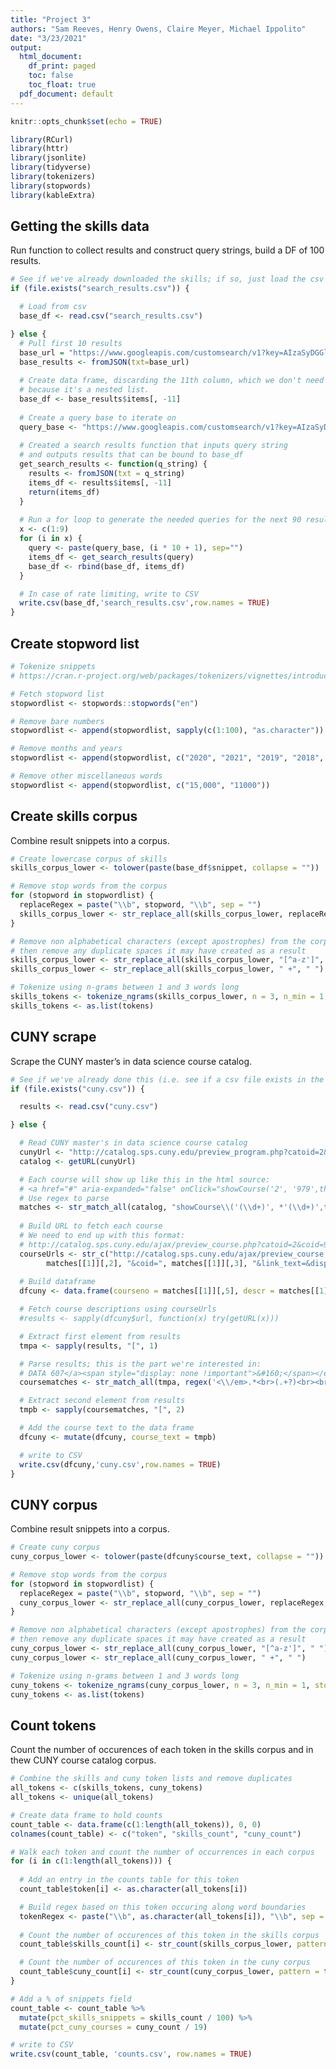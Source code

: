 ```yaml
---
title: "Project 3"
authors: "Sam Reeves, Henry Owens, Claire Meyer, Michael Ippolito"
date: "3/23/2021"
output:
  html_document:
    df_print: paged
    toc: false
    toc_float: true
  pdf_document: default
---
```


```r
knitr::opts_chunk$set(echo = TRUE)
```

```r
library(RCurl)
library(httr)
library(jsonlite)
library(tidyverse)
library(tokenizers)
library(stopwords)
library(kableExtra)
```

## Getting the skills data
Run function to collect results and construct query strings, build a DF of 100 results.

```r

# See if we've already downloaded the skills; if so, just load the csv
if (file.exists("search_results.csv")) {

  # Load from csv
  base_df <- read.csv("search_results.csv")

} else {
  # Pull first 10 results
  base_url = "https://www.googleapis.com/customsearch/v1?key=AIzaSyDGGlvHG0qLpOjLF5_k-ojZtPKjyFOSUYM&cx=1f1bbcd0558947d90&q='data+scientist+skills'"
  base_results <- fromJSON(txt=base_url)
  
  # Create data frame, discarding the 11th column, which we don't need and is problematic
  # because it's a nested list.
  base_df <- base_results$items[, -11]
  
  # Create a query base to iterate on
  query_base <- "https://www.googleapis.com/customsearch/v1?key=AIzaSyDGGlvHG0qLpOjLF5_k-ojZtPKjyFOSUYM&cx=1f1bbcd0558947d90&exactTerms='data+science'&q='data+scientist+skills'&start=" 
  
  # Created a search results function that inputs query string 
  # and outputs results that can be bound to base_df
  get_search_results <- function(q_string) {
    results <- fromJSON(txt = q_string)
    items_df <- results$items[, -11]
    return(items_df)
  }
  
  # Run a for loop to generate the needed queries for the next 90 results.
  x <- c(1:9)
  for (i in x) {
    query <- paste(query_base, (i * 10 + 1), sep="")
    items_df <- get_search_results(query)
    base_df <- rbind(base_df, items_df)
  }

  # In case of rate limiting, write to CSV
  write.csv(base_df,'search_results.csv',row.names = TRUE)
}

```

## Create stopword list

```r

# Tokenize snippets
# https://cran.r-project.org/web/packages/tokenizers/vignettes/introduction-to-tokenizers.html

# Fetch stopword list
stopwordlist <- stopwords::stopwords("en")

# Remove bare numbers
stopwordlist <- append(stopwordlist, sapply(c(1:100), "as.character"))

# Remove months and years
stopwordlist <- append(stopwordlist, c("2020", "2021", "2019", "2018", "2017", tolower(month.abb[c(1:12)])))

# Remove other miscellaneous words
stopwordlist <- append(stopwordlist, c("15,000", "11000"))

```

## Create skills corpus

Combine result snippets into a corpus.

```r

# Create lowercase corpus of skills
skills_corpus_lower <- tolower(paste(base_df$snippet, collapse = ""))

# Remove stop words from the corpus
for (stopword in stopwordlist) {
  replaceRegex = paste("\\b", stopword, "\\b", sep = "")
  skills_corpus_lower <- str_replace_all(skills_corpus_lower, replaceRegex, "")
}

# Remove non alphabetical characters (except apostrophes) from the corpus,
# then remove any duplicate spaces it may have created as a result
skills_corpus_lower <- str_replace_all(skills_corpus_lower, "[^a-z']", " ")
skills_corpus_lower <- str_replace_all(skills_corpus_lower, " +", " ")

# Tokenize using n-grams between 1 and 3 words long
skills_tokens <- tokenize_ngrams(skills_corpus_lower, n = 3, n_min = 1, stopwords = stopwordlist)[[1]]
skills_tokens <- as.list(tokens)

```

## CUNY scrape

Scrape the CUNY master's in data science course catalog.

```r

# See if we've already done this (i.e. see if a csv file exists in the working directory)
if (file.exists("cuny.csv")) {

  results <- read.csv("cuny.csv")

} else {

  # Read CUNY master's in data science course catalog
  cunyUrl <- "http://catalog.sps.cuny.edu/preview_program.php?catoid=2&poid=607"
  catalog <- getURL(cunyUrl)

  # Each course will show up like this in the html source:
  # <a href="#" aria-expanded="false" onClick="showCourse('2', '979',this, 'a:2:{s:8:~location~;s:7:~program~;s:4:~core~;s:4:~1598~;}'); return false;">DATA 602 - Advanced Programming Techniques (3 Credits) </a>
  # Use regex to parse
  matches <- str_match_all(catalog, "showCourse\\('(\\d+)', *'(\\d+)',this, '(.+?)'.+?>(DATA \\d{3}) - (.+?) \\(?(\\d+.*?) Credits\\)?.+?<\\/a>")
  
  # Build URL to fetch each course
  # We need to end up with this format:
  # http://catalog.sps.cuny.edu/ajax/preview_course.php?catoid=2&coid=979&link_text=&display_options=a:2:{s:8:~location~;s:7:~program~;s:4:~core~;s:4:~1598~;}&show
  courseUrls <- str_c("http://catalog.sps.cuny.edu/ajax/preview_course.php?catoid=",
        matches[[1]][,2], "&coid=", matches[[1]][,3], "&link_text=&display_options=", matches[[1]][,4], "&show")
  
  # Build dataframe
  dfcuny <- data.frame(courseno = matches[[1]][,5], descr = matches[[1]][,6], credits = matches[[1]][,7], url = courseUrls)

  # Fetch course descriptions using courseUrls
  #results <- sapply(dfcuny$url, function(x) try(getURL(x)))

  # Extract first element from results
  tmpa <- sapply(results, "[", 1)

  # Parse results; this is the part we're interested in:
  # DATA 607</a><span style="display: none !important">&#160;</span></em><br>In this course students will learn...<br><br>
  coursematches <- str_match_all(tmpa, regex('<\\/em>.*<br>(.+?)<br><br>', dotall = TRUE))

  # Extract second element from results
  tmpb <- sapply(coursematches, "[", 2)

  # Add the course text to the data frame
  dfcuny <- mutate(dfcuny, course_text = tmpb)

  # write to CSV
  write.csv(dfcuny,'cuny.csv',row.names = TRUE)
}

```

## CUNY corpus

Combine result snippets into a corpus.

```r

# Create cuny corpus
cuny_corpus_lower <- tolower(paste(dfcuny$course_text, collapse = ""))

# Remove stop words from the corpus
for (stopword in stopwordlist) {
  replaceRegex = paste("\\b", stopword, "\\b", sep = "")
  cuny_corpus_lower <- str_replace_all(cuny_corpus_lower, replaceRegex, "")
}

# Remove non alphabetical characters (except apostrophes) from the corpus,
# then remove any duplicate spaces it may have created as a result
cuny_corpus_lower <- str_replace_all(cuny_corpus_lower, "[^a-z']", " ")
cuny_corpus_lower <- str_replace_all(cuny_corpus_lower, " +", " ")

# Tokenize using n-grams between 1 and 3 words long
cuny_tokens <- tokenize_ngrams(cuny_corpus_lower, n = 3, n_min = 1, stopwords = stopwordlist)[[1]]
cuny_tokens <- as.list(tokens)

```

## Count tokens

Count the number of occurences of each token in the skills corpus and in thew CUNY course catalog corpus.

```r

# Combine the skills and cuny token lists and remove duplicates
all_tokens <- c(skills_tokens, cuny_tokens)
all_tokens <- unique(all_tokens)

# Create data frame to hold counts
count_table <- data.frame(c(1:length(all_tokens)), 0, 0)
colnames(count_table) <- c("token", "skills_count", "cuny_count")

# Walk each token and count the number of occurrences in each corpus
for (i in c(1:length(all_tokens))) {
  
  # Add an entry in the counts table for this token
  count_table$token[i] <- as.character(all_tokens[i])

  # Build regex based on this token occuring along word boundaries
  tokenRegex <- paste("\\b", as.character(all_tokens[i]), "\\b", sep = "")
  
  # Count the number of occurences of this token in the skills corpus
  count_table$skills_count[i] <- str_count(skills_corpus_lower, pattern = tokenRegex)

  # Count the number of occurences of this token in the cuny corpus
  count_table$cuny_count[i] <- str_count(cuny_corpus_lower, pattern = tokenRegex)
}

# Add a % of snippets field
count_table <- count_table %>% 
  mutate(pct_skills_snippets = skills_count / 100) %>%
  mutate(pct_cuny_courses = cuny_count / 19)

# write to CSV
write.csv(count_table, 'counts.csv', row.names = TRUE)

```
